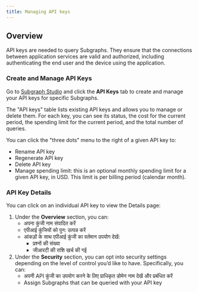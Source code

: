 ```yaml
---
title: Managing API keys
---
```


## Overview

API keys are needed to query Subgraphs. They ensure that the connections between application services are valid and authorized, including authenticating the end user and the device using the application.

### Create and Manage API Keys

Go to [Subgraph Studio](https://thegraph.com/studio/) and click the **API Keys** tab to create and manage your API keys for specific Subgraphs.

The "API keys" table lists existing API keys and allows you to manage or delete them. For each key, you can see its status, the cost for the current period, the spending limit for the current period, and the total number of queries.

You can click the "three dots" menu to the right of a given API key to:

- Rename API key
- Regenerate API key
- Delete API key
- Manage spending limit: this is an optional monthly spending limit for a given API key, in USD. This limit is per billing period (calendar month).

### API Key Details

You can click on an individual API key to view the Details page:

1. Under the **Overview** section, you can:
   - अपना कुंजी नाम संपादित करें
   - एपीआई कुंजियों को पुन: उत्पन्न करें
   - आंकड़ों के साथ एपीआई कुंजी का वर्तमान उपयोग देखें:
     - प्रश्नों की संख्या
     - जीआरटी की राशि खर्च की गई
2. Under the **Security** section, you can opt into security settings depending on the level of control you’d like to have. Specifically, you can:
   - अपनी API कुंजी का उपयोग करने के लिए प्राधिकृत डोमेन नाम देखें और प्रबंधित करें
   - Assign Subgraphs that can be queried with your API key

